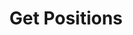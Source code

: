 ---
title: "Get Positions"
description: "Returns liquidity pools data for the provided token address."
openapi: "../../../openapi.json GET /positions"
---